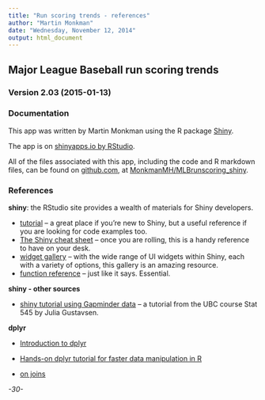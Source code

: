 ```yaml
---
title: "Run scoring trends - references"
author: "Martin Monkman"
date: "Wednesday, November 12, 2014"
output: html_document
---
```


## Major League Baseball run scoring trends
### Version 2.03 (2015-01-13)
### Documentation

This app was written by Martin Monkman using the R package [Shiny](http://shiny.rstudio.com/).

The app is on [shinyapps.io by RStudio](https://www.shinyapps.io/).   

All of the files associated with this app, including the code and R markdown files, can be found on [github.com](github.com), 
at [MonkmanMH/MLBrunscoring_shiny](https://github.com/MonkmanMH/MLBrunscoring_shiny).


### References

**shiny**:  the RStudio site provides a wealth of materials for Shiny developers.

+ [tutorial](http://shiny.rstudio.com/tutorial/) -- a great place if you're new to Shiny, but a useful reference if you are looking for code examples too.
+ [The Shiny cheat sheet](http://shiny.rstudio.com/articles/cheatsheet.html) -- once you are rolling, this is a handy reference to have on your desk.
+ [widget gallery](http://shiny.rstudio.com/gallery/widget-gallery.html) -- with the wide range of UI widgets within Shiny, each with a variety of options, this gallery is an amazing resource.
+ [function reference](http://shiny.rstudio.com/reference/shiny/latest/) -- just like it says. Essential.  


**shiny - other sources**

+ [shiny tutorial using Gapminder data](https://stat545-ubc.github.io/shiny03_activity.html) -- a tutorial from the UBC course Stat 545 by Julia Gustavsen.


**dplyr**

+ [Introduction to dplyr](http://cran.rstudio.com/web/packages/dplyr/vignettes/introduction.html)

+ [Hands-on dplyr tutorial for faster data manipulation in R](http://www.dataschool.io/dplyr-tutorial-for-faster-data-manipulation-in-r/)

+ [on joins](http://stackoverflow.com/questions/1299871/how-to-join-data-frames-in-r-inner-outer-left-right)




*-30-*
